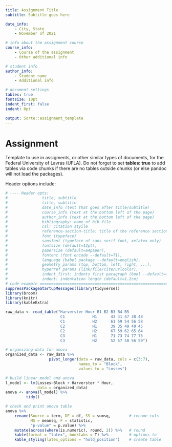 ```yaml
---
title: Assignment Title
subtitle: Subtitle goes here

date_info:
    - City, State
    - November of 2021

# info about the assignment course
course_info:
    - Course of the assignment
    - Other additional info

# student info
author_info:
    - Student name
    - Additional info

# document settings
tables: true
fontsize: 10pt
indent_first: false
indent: 0pt

output: Sorte::assignment_template
---
```


# Assignment

Template to use in assigments, or other similar types of documents, for the
Federal University of Lavras (UFLA). Do not forget to set **tables: true** to add
tables via code chunks if there are no tables outside chunks (or else pandoc will
not load the packages).

Header options include:

\footnotesize
```r
# ---- Header opts:
#               title, subtitle
#               title, subtitle
#               date_info (text that goes after title/subtitle)
#               course_info (text at the bottom left of the page)
#               author_info (text at the bottom left of the page)
#               bibliography: name of bib file
#               csl: citation styile
#               reference-section-title: title of the reference section
#               font (typeface)
#               sansfont (typeface of sans serif font, xelatex only)
#               fontsize (default=12pt),
#               papersize (default=a4paper),
#               fontenc (font encode --default=T1),
#               language (babel package --default=english),
#               geometry params (top, bottom, left, right, ...),
#               hyperref params (link/file/cite/urlcolor),
#               indent_first: indents first paragraph (bool --default=false)
#               indent: indentation length (default=1.2cm)
# code example ==============================================================
suppressPackageStartupMessages(library(tidyverse))
library(broom)
library(knitr)
library(kableExtra)

raw_data <- read_table("Harverster Hour B1 B2 B3 B4 B5
                        C1            H1      43 41 47 38 48
                        C1            H2      61 59 54 56 58
                        C2            H1      39 35 49 40 45
                        C2            H2      67 59 62 65 64
                        C3            H1      71 73 74 77 75
                        C3            H2      52 57 58 56 59")

# organizing data for anova
organized_data <- raw_data %>%
                   pivot_longer(data = raw_data, cols = c(3:7),
                                names_to = "Block",
                                values_to = "Losses")

# build linear model and anova
l_model <- lm(Losses~Block + Harverster * Hour,
              data = organized_data)
anova <- anova(l_model) %>%
         tidy()

# check and print anova table
anova %>%
    rename(Source = term, DF = df, SS = sumsq,        # rename cols
           MS = meansq, F = statistic,
           "p-value" = p.value) %>%
    mutate(across(where(is.numeric), round, 2)) %>%   # round
    kable(format = "latex", booktabs = T) %>%         # options to
    kable_styling(latex_options = "hold_position")    # create table
```
